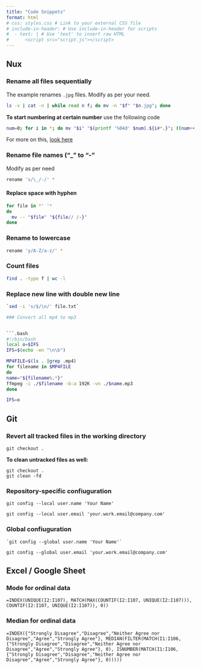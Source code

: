 ```yaml
---
title: "Code Snippets"
format: html
# css: styles.css # Link to your external CSS file
# include-in-header: # Use include-in-header for scripts
#  - text: | # Use 'text' to insert raw HTML
#      <script src="script.js"></script>
---
```


## Nux

### Rename all files sequentially

The example renames `.jpg` files. Modify as per your need.

```.bash
ls -v | cat -n | while read n f; do mv -n "$f" "$n.jpg"; done
```

**To start numbering at certain number** use the following code

```.bash
num=0; for i in *; do mv "$i" "$(printf '%04d' $num).${i#*.}"; ((num++)); done
```

For more on this, [look here](https://stackoverflow.com/questions/3211595/renaming-files-in-a-folder-to-sequential-numbers)

### Rename file names ("_" to "-"

Modify as per need

```.bash
rename 's/\_/-/' *
```

#### Replace space with hyphen

```.bash
for file in *' '*
do
  mv -- "$file" "${file// /-}"
done
```

### Rename to lowercase

```.bash
rename 'y/A-Z/a-z/' *
```

### Count files

```.bash
find . -type f | wc -l
```

### Replace new line with double new line

```.bash
`sed -i 's/$/\n/' file.txt`

### Convert all mp4 to mp3


```.bash
#!/bin/bash
local o=$IFS
IFS=$(echo -en "\n\b")

MP4FILE=$(ls . |grep .mp4)
for filename in $MP4FILE
do
name="${filename%.*}"
ffmpeg -i ./$filename -b:a 192K -vn ./$name.mp3
done

IFS=o
```

## Git

### Revert all tracked files in the working directory

```.git
git checkout .
```

**To clean untracked files as well:**

```.git
git checkout .
git clean -fd
```


### Repository-specific confiuguration

```.git
git config --local user.name 'Your Name'
```

```.git
git config --local user.email 'your.work.email@company.com'
```

### Global confiuguration

```.git
`git config --global user.name 'Your Name'`
```

```.git
git config --global user.email 'your.work.email@company.com'
```

## Excel / Google Sheet

### Mode for ordinal data

```.excel
=INDEX(UNIQUE(I2:I107), MATCH(MAX(COUNTIF(I2:I107, UNIQUE(I2:I107))), COUNTIF(I2:I107, UNIQUE(I2:I107)), 0))
```

### Median for ordinal data
```.excel
=INDEX({"Strongly Disagree","Disagree","Neither Agree nor Disagree","Agree","Strongly Agree"}, MEDIAN(FILTER(MATCH(I1:I106, {"Strongly Disagree","Disagree","Neither Agree nor Disagree","Agree","Strongly Agree"}, 0), ISNUMBER(MATCH(I1:I106, {"Strongly Disagree","Disagree","Neither Agree nor Disagree","Agree","Strongly Agree"}, 0)))))
```
